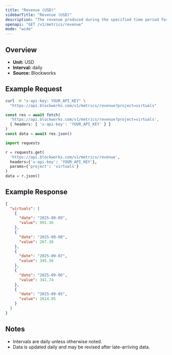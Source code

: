 ```yaml
---
title: "Revenue (USD)"
sidebarTitle: "Revenue (USD)"
description: "The revenue produced during the specified time period for given project."
openapi: "GET /v1/metrics/revenue"
mode: "wide"
---
```


## Overview

- **Unit:** USD
- **Interval:** daily
- **Source:** Blockworks

## Example Request

<CodeGroup>

```bash cURL
curl -H "x-api-key: YOUR_API_KEY" \
  "https://api.blockworks.com/v1/metrics/revenue?project=virtuals"
```

```typescript TypeScript
const res = await fetch(
  'https://api.blockworks.com/v1/metrics/revenue?project=virtuals',
  { headers: { 'x-api-key': 'YOUR_API_KEY' } }
)
const data = await res.json()
```

```python Python
import requests

r = requests.get(
  'https://api.blockworks.com/v1/metrics/revenue',
  headers={'x-api-key': 'YOUR_API_KEY'},
  params={'project': 'virtuals'}
)
data = r.json()
```

</CodeGroup>

## Example Response

```json
{
  "virtuals": [
    {
      "date": "2025-09-09",
      "value": 991.36
    },
    {
      "date": "2025-09-08",
      "value": 267.38
    },
    {
      "date": "2025-09-07",
      "value": 345.36
    },
    {
      "date": "2025-09-06",
      "value": 341.74
    },
    {
      "date": "2025-09-05",
      "value": 2614.05
    }
  ]
}
```

## Notes
- Intervals are daily unless otherwise noted.
- Data is updated daily and may be revised after late-arriving data.